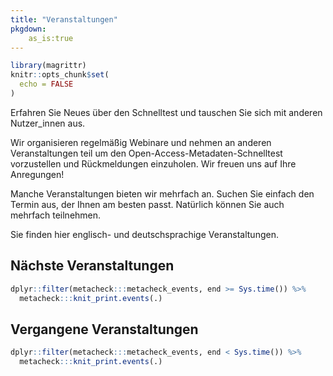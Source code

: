 ```yaml
---
title: "Veranstaltungen"
pkgdown:
    as_is:true
---
```


```r
library(magrittr)
knitr::opts_chunk$set(
  echo = FALSE
)
```

<p class="lead">
Erfahren Sie Neues über den Schnelltest und tauschen Sie sich mit anderen Nutzer_innen aus.
</p>

Wir organisieren regelmäßig Webinare und nehmen an anderen Veranstaltungen teil um den Open-Access-Metadaten-Schnelltest vorzustellen und Rückmeldungen einzuholen.
Wir freuen uns auf Ihre Anregungen!

<div class="alert alert-success" role="alert">
  Manche Veranstaltungen bieten wir mehrfach an.
  Suchen Sie einfach den Termin aus, der Ihnen am besten passt.
  Natürlich können Sie auch mehrfach teilnehmen.
</div>

<div class="alert alert-info" role="alert">
  Sie finden hier englisch- und deutschsprachige Veranstaltungen.
</div>

## Nächste Veranstaltungen

```r
dplyr::filter(metacheck:::metacheck_events, end >= Sys.time()) %>%
  metacheck:::knit_print.events(.)
```


## Vergangene Veranstaltungen

```r
dplyr::filter(metacheck:::metacheck_events, end < Sys.time()) %>%
  metacheck:::knit_print.events(.)
```
